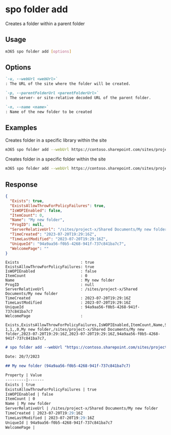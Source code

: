 
# spo folder add

Creates a folder within a parent folder

## Usage

```sh
m365 spo folder add [options]
```

## Options

```md definition-list
`-u, --webUrl <webUrl>`
: The URL of the site where the folder will be created.

`-p, --parentFolderUrl <parentFolderUrl>`
: The server- or site-relative decoded URL of the parent folder.

`-n, --name <name>`
: Name of the new folder to be created
```

<Global />

## Examples

Creates folder in a specific library within the site

```sh
m365 spo folder add --webUrl https://contoso.sharepoint.com/sites/project-x --parentFolderUrl '/Shared Documents' --name 'My Folder Name'
```

Creates folder in a specific folder within the site

```sh
m365 spo folder add --webUrl https://contoso.sharepoint.com/sites/project-x --parentFolderUrl '/sites/project-x/Shared Documents/Reports' --name 'Financial reports'
```

## Response

<Tabs>
  <TabItem value="JSON">

  ```json
  {
    "Exists": true,
    "ExistsAllowThrowForPolicyFailures": true,
    "IsWOPIEnabled": false,
    "ItemCount": 0,
    "Name": "My new folder",
    "ProgID": null,
    "ServerRelativeUrl": "/sites/project-x/Shared Documents/My new folder",
    "TimeCreated": "2023-07-20T19:29:16Z",
    "TimeLastModified": "2023-07-20T19:29:16Z",
    "UniqueId": "94a9aa56-f0b5-4268-941f-737c841ba7c7",
    "WelcomePage": ""
  }
  ```

  </TabItem>
  <TabItem value="Text">

  ```text
  Exists                           : true
  ExistsAllowThrowForPolicyFailures: true
  IsWOPIEnabled                    : false
  ItemCount                        : 0
  Name                             : My new folder
  ProgID                           : null
  ServerRelativeUrl                : /sites/project-x/Shared Documents/My new folder
  TimeCreated                      : 2023-07-20T19:29:16Z
  TimeLastModified                 : 2023-07-20T19:29:16Z
  UniqueId                         : 94a9aa56-f0b5-4268-941f-737c841ba7c7
  WelcomePage                      :
  ```

  </TabItem>
  <TabItem value="CSV">

  ```csv
  Exists,ExistsAllowThrowForPolicyFailures,IsWOPIEnabled,ItemCount,Name,ServerRelativeUrl,TimeCreated,TimeLastModified,UniqueId,WelcomePage
  1,1,,0,My new folder,/sites/project-x/Shared Documents/My new folder,2023-07-20T19:29:16Z,2023-07-20T19:29:16Z,94a9aa56-f0b5-4268-941f-737c841ba7c7,
  ```

  </TabItem>
  <TabItem value="Markdown">

  ```md
  # spo folder add --webUrl "https://contoso.sharepoint.com/sites/project-x" --parentFolderUrl "/sites/project-x/Shared Documents" --name "My new folder"

  Date: 20/7/2023

  ## My new folder (94a9aa56-f0b5-4268-941f-737c841ba7c7)

  Property | Value
  ---------|-------
  Exists | true
  ExistsAllowThrowForPolicyFailures | true
  IsWOPIEnabled | false
  ItemCount | 0
  Name | My new folder
  ServerRelativeUrl | /sites/project-x/Shared Documents/My new folder
  TimeCreated | 2023-07-20T19:29:16Z
  TimeLastModified | 2023-07-20T19:29:16Z
  UniqueId | 94a9aa56-f0b5-4268-941f-737c841ba7c7
  WelcomePage |
  ```

  </TabItem>
</Tabs>
